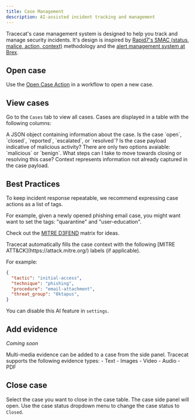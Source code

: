 ```yaml
---
title: Case Management
description: AI-assisted incident tracking and management
---
```


Tracecat's case management system is designed to help you track and manage security incidents.
It's design is inspired by [Rapid7's SMAC (status, malice, action, context)](https://www.rapid7.com/blog/post/2021/02/12/talkin-smac-alert-labeling-and-why-it-matters/) methodology
and the [alert management system at Brex](https://medium.com/brexeng/elevating-security-alert-management-using-automation-828004ad596c).

## Open case

Use the [Open Case Action](/core/actions#action-types) in a workflow to open a new case.

## View cases

Go to the `Cases` tab to view all cases.
Cases are displayed in a table with the following columns:

<Card title="Payload" icon="lightbulb">
  A JSON object containing information about the case.
</Card>

<Card title="Status" icon="circle-check">
  Is the case `open`, `closed`, `reported`, `escalated`, or `resolved`?
</Card>

<Card title="Malice" icon="user-secret">
  Is the case payload indicative of malicious activity?
  There are only two options avaiable: `malicious` or `benign`.
</Card>

<Card title="Action" icon="bolt">
  What steps can I take to move towards closing or resolving this case?
</Card>

<Card title="Context" icon="tag">
  Context represents information not already captured in the case payload.
</Card>


## Best Practices

<Tip>
To keep incident response repeatable, we recommend expressing case actions as a list of tags.

For example, given a newly opened phishing email case, you might want want to set the tags: "quarantine" and "user-education".

Check out the [MITRE D3FEND](https://d3fend.mitre.org/) matrix for ideas.
</Tip>

<Note>
Tracecat automatically fills the case context with the following [MITRE ATT&CK](https://attack.mitre.org/) labels (if applicable).

For example:
```json
{
  "tactic": "initial-access",
  "technique": "phishing",
  "procedure": "email-attachment",
  "threat_group": "0ktapus",
}
```

You can disable this AI feature in `settings`.
</Note>

## Add evidence

*Coming soon*

<Info>
Multi-media evidence can be added to a case from the side panel.
Tracecat supports the following evidence types:
- Text
- Images
- Video
- Audio
- PDF

</Info>

## Close case

Select the case you want to close in the case table.
The case side panel will open.
Use the case status dropdown menu to change the case status to `Closed`.

